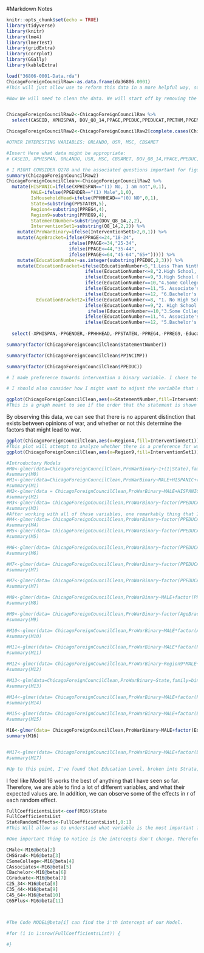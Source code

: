 #Markdown Notes

```r
knitr::opts_chunk$set(echo = TRUE)
library(tidyverse)
library(knitr)
library(lme4)
library(lmerTest)
library(gridExtra)
library(corrplot)
library(GGally)
library(kableExtra)
```

```r
load("36806-0001-Data.rda")
ChicagoForeignCouncilRaw<-as.data.frame(da36806.0001)
#This will just allow use to reform this data in a more helpful way, so that we don't need to worry about it.

#Now We will need to clean the data. We will start off by removing the variables that are not useful to us. 


ChicagoForeignCouncilRaw2<-ChicagoForeignCouncilRaw %>%
  select(CASEID, XPHISPAN, DOV_Q8_14,PPAGE,PPEDUC,PPEDUCAT,PPETHM,PPGENDER,PPHHHEAD,PPHHSIZE,PPHOUSE,PPINCIMP,PPMARIT,PPMSACAT,PPREG4,PPREG9,PPRENT,PPSTATEN,PPWORK,PPNET,Q8_14,Q385,Q275)

ChicagoForeignCouncilRaw2<-ChicagoForeignCouncilRaw2[complete.cases(ChicagoForeignCouncilRaw2),]

#OTHER INTERESTING VARIABLES: ORLANDO, USR, MSC, CBSAMET

#Insert Here what data might be appropriate: 
# CASEID, XPHISPAN, ORLANDO, USR, MSC, CBSAMET, DOV_Q8_14,PPAGE,PPEDUC,PPETHM,PPGENDER,PPHHHEAD,PPHHSIZE,PPHOUSE,PPINCIMP,PPMARIT,PPMSACAT,PPREG4,PPREG9,PPRENT,PPSTATEN,PPWORK,PPNET,Q8_14,Q385,Q275

# I MIGHT CONSIDER Q278 and the associated questions important for figuring this shit out. 
summary(ChicagoForeignCouncilRaw2)
ChicagoForeignCouncilClean<-ChicagoForeignCouncilRaw2 %>%
  mutate(HISPANIC=ifelse(XPHISPAN=="(1) No, I am not",0,1),
         MALE=ifelse(PPGENDER=="(1) Male",1,0),
         IsHouseholdHead=ifelse(PPHHHEAD=="(0) NO",0,1),
         State=substring(PPSTATEN,5),
         Region4=substring(PPREG4,4),
         Region9=substring(PPREG9,4),
         StatementNumber=substring(DOV_Q8_14,2,2),
         InterventionSet1=substring(Q8_14,2,2)) %>%
    mutate(ProWarBinary=ifelse(InterventionSet1>2,0,1)) %>%
    mutate(AgeBracket=ifelse(PPAGE<=24,"18-24",
                       ifelse(PPAGE<=34,"25-34",
                       ifelse(PPAGE<=44,"35-44",
                       ifelse(PPAGE<=64,"45-64","65+"))))) %>%
    mutate(EducationNumber=as.integer(substring(PPEDUC,2,3))) %>%
    mutate(EducationBracket=ifelse(EducationNumber<5,"1.Less Than Ninth Grade",
                             ifelse(EducationNumber<=8,"2.High School, No Diploma",
                             ifelse(EducationNumber==9,"3.High School Graduate",
                             ifelse(EducationNumber==10,"4.Some College, No Degree",
                             ifelse(EducationNumber==11,"5. Associate's Degree",
                             ifelse(EducationNumber==12, "6.Bachelor's Degree","7.Graduate Degree")))))),
           EducationBracket2=ifelse(EducationNumber<=8, "1. No High School Diploma",
                             ifelse(EducationNumber==9,"2. High School Graduate",
                              ifelse(EducationNumber==10,"3.Some College, No Degree",
                             ifelse(EducationNumber==11,"4. Associate's Degree",
                             ifelse(EducationNumber==12, "5.Bachelor's Degree","6.Graduate Degree")))))) %>%
  
  select(-XPHISPAN,-PPGENDER,-PPHHHEAD,-PPSTATEN,-PPREG4,-PPREG9,-EducationNumber,-PPAGE,)

summary(factor(ChicagoForeignCouncilClean$StatementNumber))

summary(factor(ChicagoForeignCouncilClean$PPINCIMP))

summary(factor(ChicagoForeignCouncilClean$PPEDUC))

# I made preference towards intervention a binary variable. I chose to make Very Effective and Somewhat Effective variables that might suggest these people would be "open" to war. However, those who answer Not very, or Not effective at all are extremely unlikely to support war. 

# I should also consider how I might want to adjust the variable that shows household income. There is a chance that it is over-strata-d. This would be a problem. 
```

```r
ggplot(ChicagoForeignCouncilClean,aes(x=StatementNumber,fill=InterventionSet1))+geom_bar(position=position_fill())
#This is a graph meant to see if the order that the statement is shown in might be important to determining the preferences or the stated ideals that an individual has
```
By observing this data, we can see that there is no apparent distinction that exists between opinions of war, and whether or not this determine the factors that might lead to war.

```r
ggplot(ChicagoForeignCouncilClean,aes(x=Region4,fill=InterventionSet1))+geom_bar(position=position_fill())
#This plot will attempt to analyze whether there is a preference for war by region, such as region 4, or region 9, or state perhaps even. We can see that there does appear to be some slight preference, particularly in the south and in the Midwest. 
ggplot(ChicagoForeignCouncilClean,aes(x=Region9,fill=InterventionSet1))+geom_bar(position=position_fill())+theme(axis.text.x=element_text(angle=90))

```


```r
#Introductory Models
#M0<-glmer(data=ChicagoForeignCouncilClean,ProWarBinary~1+(1|State),family=binomial(link="logit"))
#summary(M0)
#M1<-glmer(data=ChicagoForeignCouncilClean,ProWarBinary~MALE+HISPANIC+(1|State),family=binomial(link="logit"))
#summary(M1)
#M2<-glmer(data = ChicagoForeignCouncilClean,ProWarBinary~MALE+HISPANIC+PPAGE+(1|State),family=binomial(link="logit"))
#summary(M2)
#M3<-glmer(data= ChicagoForeignCouncilClean,ProWarBinary~factor(PPEDUCAT)+(1|State),family=binomial(link="logit"))
#summary(M3)
#After working with all of these variables, one remarkably thing that I have seen is that it appears like relatively limited amount of this is determined by things such as education or gender. 
#M4<-glmer(data= ChicagoForeignCouncilClean,ProWarBinary~factor(PPEDUCAT)+MALE+(1|State),family=binomial(link="logit"))
#summary(M4)
#M5<-glmer(data= ChicagoForeignCouncilClean,ProWarBinary~factor(PPEDUCAT)+MALE+(1|Region9),family=binomial(link="logit"))
#summary(M5)

#M6<-glmer(data= ChicagoForeignCouncilClean,ProWarBinary~factor(PPEDUCAT)+MALE+factor(PPETHM)+(1|State),family=binomial(link="logit"))
#summary(M6)

#M7<-glmer(data= ChicagoForeignCouncilClean,ProWarBinary~factor(PPEDUCAT)+MALE+factor(PPETHM)+factor(PPINCIMP)+(1|State),family=binomial(link="logit"))
#summary(M7)

#M7<-glmer(data= ChicagoForeignCouncilClean,ProWarBinary~factor(PPEDUCAT)+factor(PPETHM)+factor(PPINCIMP)+(1|State),family=binomial(link="logit"))
#summary(M7)

#M8<-glmer(data= ChicagoForeignCouncilClean,ProWarBinary~MALE+factor(PPEDUCAT)+factor(AgeBracket)+(1|State),family=binomial(link="logit"))
#summary(M8)

#M9<-glmer(data= ChicagoForeignCouncilClean,ProWarBinary~factor(AgeBracket)+factor(PPETHM)+factor(PPINCIMP)+(1|State),family=binomial(link="logit"))
#summary(M9)

#M10<-glmer(data= ChicagoForeignCouncilClean,ProWarBinary~MALE*factor(AgeBracket)+factor(PPEDUCAT)+(1|State),family=binomial(link="logit"))
#summary(M10)

#M11<-glmer(data= ChicagoForeignCouncilClean,ProWarBinary~MALE*factor(PPEDUCAT)+factor(AgeBracket)+(1|State),family=binomial(link="logit"))
#summary(M11)

#M12<-glmer(data= ChicagoForeignCouncilClean,ProWarBinary~Region9*MALE+factor(PPEDUCAT)+factor(AgeBracket)+(1|State),family=binomial(link="logit"))
#summary(M12)

#M13<-glm(data=ChicagoForeignCouncilClean,ProWarBinary~State,family=binomial(link="logit"))
#summary(M13)

#M14<-glmer(data= ChicagoForeignCouncilClean,ProWarBinary~MALE+factor(PPEDUCAT)+factor(AgeBracket)*Region4+(1|State),family=binomial(link="logit"))
#summary(M14)

#M15<-glmer(data= ChicagoForeignCouncilClean,ProWarBinary~MALE+factor(EducationBracket)+factor(AgeBracket)+(1|State),family=binomial(link="logit"))
#summary(M15)

M16<-glmer(data= ChicagoForeignCouncilClean,ProWarBinary~MALE+factor(EducationBracket2)+factor(AgeBracket)+(1|State),family=binomial(link="logit"))
summary(M16)


#M17<-glmer(data= ChicagoForeignCouncilClean,ProWarBinary~MALE+factor(EducationBracket2)+factor(AgeBracket)+(1|Region9),family=binomial(link="logit"))
#summary(M17)

#Up to this point, I've found that Education Level, broken into Strata, and Age Brackets seems to be a good predictor. I've elected to choose to move forward with a model if it is supported by the ACS. In addition, I have decided to move forward with a model if it is 
```
I feel like Model 16 works the best of anything that I have seen so far. Therefore, we are able to find a lot of different variables, and what their expected values are. In addition, we can observe some of the effects in r of each random effect. 

```r
FullCoefficientsList<-coef(M16)$State
FullCoefficientsList
StateRandomEffects<-FullCoefficientsList[,0:1]
#This Will allow us to understand what variable is the most important for this
```

```r
#One important thing to notice is the intercepts don't change. Therefore, we should be able to define each of these variables. Unfortunately, there are a lot of Different Variables

CMale<-M16@beta[2]
CHSGrad<-M16@beta[3]
CSomeCollege<-M16@beta[4]
CAssociates<-M16@beta[5]
CBachelor<-M16@beta[6]
CGraduate<-M16@beta[7]
C25_34<-M16@beta[8]
C35_44<-M16@beta[9]
C45_64<-M16@beta[10]
C65Plus<-M16@beta[11]



#The Code MODEL@beta[i] can find the i'th intercept of our Model. 

#for (i in 1:nrow(FullCoefficientsList)) {
    
#}
```

